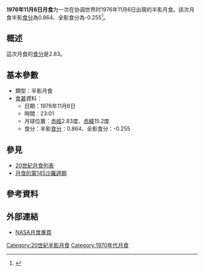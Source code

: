 {{Notability|time=2022-05-10T08:37:15+00:00}}
{{Infobox lunar eclipse
| date        = 1976年11月6日
| time        = 23:01
| nature     = 半影月食
| saros       = 145
| gamma           = -1.128
| magnitude      = 半影食分：0.864<br/>全影食分：-0.255
| par_duration   = 
| tot_duration    = 
| chart               = Lunar eclipse chart close-1976Nov06.png
}}
'''1976年11月6日月食'''为一次在协调世界时1976年11月6日出現的半影月食。該次月食半影[[食分|食分]]為0.864、全影食分為-0.255<ref name="nasa_catalog_list">{{cite web|url=http://eclipse.gsfc.nasa.gov/LEcat/LE1901-2000.html|title=Lunar Eclipses: 1901 to 2000|language=en|publisher=[[NASA|NASA]]|archiveurl=https://web.archive.org/web/20080331031357/http://eclipse.gsfc.nasa.gov/LEcat/LE1901-2000.html|archivedate=2008-03-31|deadurl=yes|accessdate=2016-09-10}}</ref>。

== 概述 ==
這次月食的[[食分|食分]]是2.83。

== 基本參數 ==
{{NoteUTC}}
* 類型：半影月食
*[[食甚|食甚]]資料：
** 日期：1976年11月6日
** 時間：23:01
** 月球位置：[[赤經|赤經]]2.83度、[[赤緯|赤緯]]15.2度
** 食分：半影[[食分|食分]]：0.864、全影食分：-0.255


== 參見 ==
{{portal box|天文學}}
* [[20世紀月食列表|20世紀月食列表]]
* [[月食的第145沙羅週期|月食的第145沙羅週期]]

== 參考資料 ==
{{reflist}}

== 外部連結 ==
* [http://eclipse.gsfc.nasa.gov/lunar.html NASA月食專頁]{{Wayback|url=http://eclipse.gsfc.nasa.gov/lunar.html |date=20181231235927 }}{{en icon}}
{{Lunar-eclipse-stub}}
{{月食}}

[[Category:20世紀半影月食|Category:20世紀半影月食]]
[[Category:1970年代月食|Category:1970年代月食]]